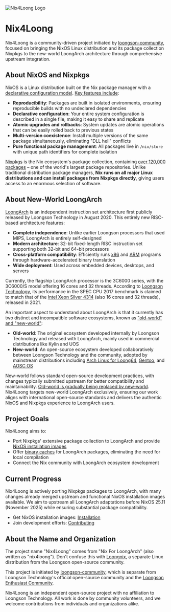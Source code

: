 
<Image
  src={logo}
  alt="Nix4Loong Logo"
  className="mx-auto"
  width={200}
  height={200}
/>

# Nix4Loong

Nix4Loong is a community-driven project initiated by [loongson-community](https://github.com/loongson-community/), focused on bringing the NixOS Linux distribution and its package collection Nixpkgs to the new-world LoongArch architecture through comprehensive upstream integration.

## About NixOS and Nixpkgs

NixOS is a Linux distribution built on the Nix package manager with a [declarative configuration model](https://nixos.org). [Key features include](https://nixos.org/guides/how-nix-works/):

- **Reproducibility**: Packages are built in isolated environments, ensuring reproducible builds with no undeclared dependencies
- **Declarative configuration**: Your entire system configuration is described in a single file, making it easy to share and replicate
- **Atomic upgrades and rollbacks**: System updates are atomic operations that can be easily rolled back to previous states
- **Multi-version coexistence**: Install multiple versions of the same package simultaneously, eliminating "DLL hell" conflicts
- **Pure functional package management**: All packages live in `/nix/store` with unique path identifiers for complete isolation

[Nixpkgs](https://nixos.org) is the Nix ecosystem's package collection, containing [over 120,000 packages](https://nixos.org) – one of the world's largest package repositories. Unlike traditional distribution package managers, **Nix runs on all major Linux distributions and can install packages from Nixpkgs directly**, giving users access to an enormous selection of software.

## About New-World LoongArch

[LoongArch](https://zh.wikipedia.org/wiki/LoongArch) is an independent instruction set architecture first publicly released by Loongson Technology in August 2020. This entirely new RISC-based architecture features:

- **Complete independence**: Unlike earlier Loongson processors that used MIPS, LoongArch is entirely self-designed
- **Modern architecture**: 32-bit fixed-length RISC instruction set supporting both 32-bit and 64-bit processors
- **Cross-platform compatibility**: Efficiently runs [x86](https://github.com/lat-opensource/lat) and [ARM](https://github.com/lat-opensource/lata) programs through hardware-accelerated binary translation
- **Wide deployment**: Used across embedded devices, desktops, and servers

Currently, the flagship LoongArch processor is the 3C6000 series, with the 3C6000/S model offering 16 cores and 32 threads. According to [Loongson Technology](https://www.loongson.cn/news/show?id=757), its performance in the SPEC CPU 2017 benchmark is claimed to match that of the [Intel Xeon Silver 4314](https://www.intel.com/content/www/us/en/products/sku/215269/intel-xeon-silver-4314-processor-24m-cache-2-40-ghz/specifications.html) (also 16 cores and 32 threads), released in 2021.

An important aspect to understand about LoongArch is that it currently has two distinct and incompatible software ecosystems, known as ["old-world" and "new-world"](https://areweloongyet.com/docs/old-and-new-worlds/):

- **Old-world**: The original ecosystem developed internally by Loongson Technology and released with LoongArch, mainly used in commercial distributions like Kylin and UOS
- **New-world**: An open-source ecosystem developed collaboratively between Loongson Technology and the community, adopted by mainstream distributions including [Arch Linux for Loong64](https://loongarchlinux.lcpu.dev/), [Gentoo](https://wiki.gentoo.org/wiki/Project:LoongArch), and [AOSC OS](https://aosc.io/)

New-world follows standard open-source development practices, with changes typically submitted upstream for better compatibility and maintainability. [Old-world is gradually being replaced by new-world](https://areweloongyet.com/docs/old-and-new-worlds/). Nix4Loong targets new-world LoongArch exclusively, ensuring our work aligns with international open-source standards and delivers the authentic NixOS and Nixpkgs experience to LoongArch users.

## Project Goals

Nix4Loong aims to:

- Port Nixpkgs' extensive package collection to LoongArch and provide [NixOS installation images](/en/installation)
- Offer [binary caches](/en/usage) for LoongArch packages, eliminating the need for local compilation
- Connect the Nix community with LoongArch ecosystem development

## Current Progress

Nix4Loong is actively porting Nixpkgs packages to LoongArch, with many changes already merged upstream and functional NixOS installation images available. We aim to upstream all LoongArch adaptations before NixOS 25.11 (November 2025) while ensuring substantial package compatibility.

- Get NixOS installation images: [Installation](/en/installation)
- Join development efforts: [Contributing](/en/contributing)

## About the Name and Organization

The project name "Nix4Loong" comes from "Nix For LoongArch" (also written as "nix4loong"). Don't confuse this with [Loongnix](https://www.loongnix.cn/zh/), a separate Linux distribution from the Loongson open-source community.

This project is initiated by [loongson-community](https://github.com/loongson-community/), which is separate from Loongson Technology's official open-source community and the [Loongson Enthusiast Community](https://www.loongbbs.cn/).

Nix4Loong is an independent open-source project with no affiliation to Loongson Technology. All work is done by community volunteers, and we welcome contributions from individuals and organizations alike.
